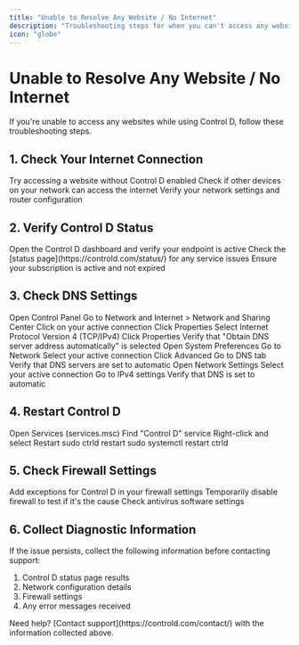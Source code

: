 ```yaml
---
title: "Unable to Resolve Any Website / No Internet"
description: "Troubleshooting steps for when you can't access any websites with Control D"
icon: "globe"
---
```


# Unable to Resolve Any Website / No Internet

<Note>
If you're unable to access any websites while using Control D, follow these troubleshooting steps.
</Note>

## 1. Check Your Internet Connection

<Steps>
  <Step>Try accessing a website without Control D enabled</Step>
  <Step>Check if other devices on your network can access the internet</Step>
  <Step>Verify your network settings and router configuration</Step>
</Steps>

## 2. Verify Control D Status

<Steps>
  <Step>Open the Control D dashboard and verify your endpoint is active</Step>
  <Step>Check the [status page](https://controld.com/status/) for any service issues</Step>
  <Step>Ensure your subscription is active and not expired</Step>
</Steps>

## 3. Check DNS Settings

<Tabs>
  <Tab title="Windows">
    <Steps>
      <Step>Open Control Panel</Step>
      <Step>Go to Network and Internet > Network and Sharing Center</Step>
      <Step>Click on your active connection</Step>
      <Step>Click Properties</Step>
      <Step>Select Internet Protocol Version 4 (TCP/IPv4)</Step>
      <Step>Click Properties</Step>
      <Step>Verify that "Obtain DNS server address automatically" is selected</Step>
    </Steps>
  </Tab>
  
  <Tab title="MacOS">
    <Steps>
      <Step>Open System Preferences</Step>
      <Step>Go to Network</Step>
      <Step>Select your active connection</Step>
      <Step>Click Advanced</Step>
      <Step>Go to DNS tab</Step>
      <Step>Verify that DNS servers are set to automatic</Step>
    </Steps>
  </Tab>
  
  <Tab title="Linux">
    <Steps>
      <Step>Open Network Settings</Step>
      <Step>Select your active connection</Step>
      <Step>Go to IPv4 settings</Step>
      <Step>Verify that DNS is set to automatic</Step>
    </Steps>
  </Tab>
</Tabs>

## 4. Restart Control D

<Tabs>
  <Tab title="Windows">
    <Steps>
      <Step>Open Services (services.msc)</Step>
      <Step>Find "Control D" service</Step>
      <Step>Right-click and select Restart</Step>
    </Steps>
  </Tab>
  
  <Tab title="MacOS">
    <CodeBlock>
      sudo ctrld restart
    </CodeBlock>
  </Tab>
  
  <Tab title="Linux">
    <CodeBlock>
      sudo systemctl restart ctrld
    </CodeBlock>
  </Tab>
</Tabs>

## 5. Check Firewall Settings

<Steps>
  <Step>Add exceptions for Control D in your firewall settings</Step>
  <Step>Temporarily disable firewall to test if it's the cause</Step>
  <Step>Check antivirus software settings</Step>
</Steps>

## 6. Collect Diagnostic Information

<Warning>
If the issue persists, collect the following information before contacting support:
</Warning>

1. Control D status page results
2. Network configuration details
3. Firewall settings
4. Any error messages received

<Card>
  Need help? [Contact support](https://controld.com/contact/) with the information collected above.
</Card> 